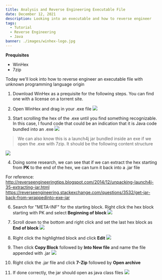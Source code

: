 ```yaml
---
title: Analysis and Reverse Engineering Executable File
date: December 12, 2021
description: Looking into an executable and how to reverse engineer
tags:
  - Tutorial
  - Reverse Engineering
  - Java
banner: ./images/winhex-logo.jpg
---
```


**Prequisites**

* WinHex
* 7zip

Today we'll look into how to reverse engineer an executable file with unknown programming language origin

1. Download WinHex as a prequisite for the following steps. You can find one with a license on a torrent site.

2. Open WinHex and drag in your .exe file
  ![](/assets/images/blog-posts/analysis-and-reverse-engineer-executable-file/1.png)

3. Start scrolling the hex of the .exe until you find something recognizable.  
In this case, I found code that could be an indication that it is Java code bundled into an .exe
  ![](/assets/images/blog-posts/analysis-and-reverse-engineer-executable-file/2.png)

> We can also know this is a launch4j jar bundled inside an exe if we open the .exe with 7zip. It should be the following content structure

 ![](/assets/images/blog-posts/analysis-and-reverse-engineer-executable-file/3.png)


4. Doing some research, we can see that if we can extract the hex starting from **PK** to the end of the hex, we can turn it back into a .jar file

For reference:  
http://reverseengineeringtips.blogspot.com/2014/12/unpacking-launch4j-35-extracting-jar.html  
https://reverseengineering.stackexchange.com/questions/3532/get-jar-back-from-wrappedinto-exe-jar  

6. Search for "META-INF" for the starting block. Right click the hex block starting with PK and select **Beginning of block**
![](/assets/images/blog-posts/analysis-and-reverse-engineer-executable-file/4.png)

7. Scroll down to the bottom and right click and set the last hex block as **End of block**
![](/assets/images/blog-posts/analysis-and-reverse-engineer-executable-file/5.png)

8. Right click the highlighted block and click **Edit**
![](/assets/images/blog-posts/analysis-and-reverse-engineer-executable-file/6.png)

9. Then click **Copy Block** followed by **Into New file** and name the file appended with .jar
![](/assets/images/blog-posts/analysis-and-reverse-engineer-executable-file/7.png)

10. Right click the .jar file and click **7-Zip** followed by **Open archive**

11. If done correctly, the jar should open as java class files
![](/assets/images/blog-posts/analysis-and-reverse-engineer-executable-file/8.png)

